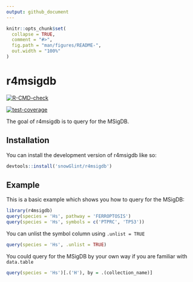 ```yaml
---
output: github_document
---
```


<!-- README.md is generated from README.Rmd. Please edit that file -->

```r
knitr::opts_chunk$set(
  collapse = TRUE,
  comment = "#>",
  fig.path = "man/figures/README-",
  out.width = "100%"
)
```

# r4msigdb

<!-- badges: start -->
[![R-CMD-check](https://github.com/snowGlint/r4msigdb/actions/workflows/R-CMD-check.yaml/badge.svg)](https://github.com/snowGlint/r4msigdb/actions/workflows/R-CMD-check.yaml)

[![test-coverage](https://github.com/snowGlint/r4msigdb/actions/workflows/test-coverage.yaml/badge.svg)](https://github.com/snowGlint/r4msigdb/actions/workflows/test-coverage.yaml)
<!-- badges: end -->

The goal of r4msigdb is to query for the MSigDB.

## Installation

You can install the development version of r4msigdb like so:

```r
devtools::install('snowGlint/r4msigdb')
```

## Example

This is a basic example which shows you how to query for the MSigDB:

```r
library(r4msigdb)
query(species = 'Hs', pathway = 'FERROPTOSIS')
query(species = 'Hs', symbols = c('PTPRC', 'TP53'))
```

You can unlist the symbol column using `.unlist = TRUE`

```r
query(species = 'Hs', .unlist = TRUE)
```

You could query for the MSigDB by your own way if you are familiar with `data.table`

```r
query(species = 'Hs')[.('H'), by = .(collection_name)]
```
